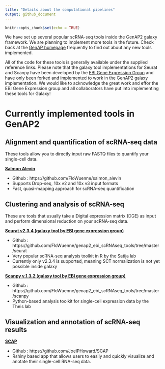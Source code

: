 ```yaml
---
title: "Details about the computational pipelines"
output: github_document
---
```


```r
knitr::opts_chunk$set(echo = TRUE)
```

We have set up several popular scRNA-seq tools inside the GenAP2 galaxy framework. We are planning to implement more tools in the future. Check back at the [GenAP homepage](https://genap.ca/public/home) frequently to find out about any new tools implemented.

All of the code for these tools is generally available under the supplied reference links. Please note that the galaxy tool implementations for Seurat and Scanpy have been developed by the [EBI Gene Expression Group](https://github.com/ebi-gene-expression-group) and have only been forked and implemented to work in the GenAP2 galaxy implementation. We would like to acknowledge the great work and effor the EBI Gene Expression group and all collaborators have put into implementing these tools for Galaxy!

# Currently implemented tools in GenAP2

## Alignment and quantification of scRNA-seq data

These tools allow you to directly input raw FASTQ files to quantify your single-cell data.

**[Salmon Alevin](https://combine-lab.github.io/alevin-tutorial/#blog)**

* Github : https://github.com/FloWuenne/salmon_alevin
* Supports Drop-seq, 10x v2 and 10x v3 input formats
* Fast, quasi-mapping approach for scRNA-seq quantification


## Clustering and analysis of scRNA-seq

These are tools that usually take a Digital expression matrix (DGE) as input and perform dimensional reduction on your scRNA-seq data. 

**[Seurat v2.3.4 (galaxy tool by EBI gene expression group)](https://satijalab.org/seurat/v2.4/pbmc3k_tutorial.html)**

* Github : https://github.com/FloWuenne/genap2_ebi_scRNAseq_tools/tree/master/seurat
* Very popular scRNA-seq analysis toolkit in R by the Satija lab
* Currently only v2.3.4 is supported, meaning SCT normalization is not yet possible inside galaxy

**[Scanpy v.1.3.2 (galaxy tool by EBI gene expression group)](https://scanpy.readthedocs.io/en/stable/)**

* Github : https://github.com/FloWuenne/genap2_ebi_scRNAseq_tools/tree/master/scanpy
* Python-based analysis toolkit for single-cell expression data by the Theis lab

## Visualization and annotation of scRNA-seq results

**[SCAP](https://github.com/JoelPHoward/SCAP)**

* Github : https://github.com/JoelPHoward/SCAP
* Rshiny based app that allows users to easily and quickly visualize and anotate their single-cell RNA-seq data.

